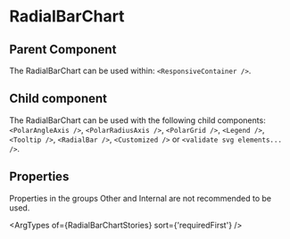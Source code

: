 
# RadialBarChart

## Parent Component

The RadialBarChart can be used within: `<ResponsiveContainer />`.

## Child component

The RadialBarChart can be used with the following child components: `<PolarAngleAxis />`, `<PolarRadiusAxis />`, `<PolarGrid />`, `<Legend />`, `<Tooltip />`, `<RadialBar />`, `<Customized />` or `<validate svg elements... />`.

## Properties

Properties in the groups Other and Internal are not recommended to be used.

<ArgTypes of={RadialBarChartStories} sort={'requiredFirst'} />
